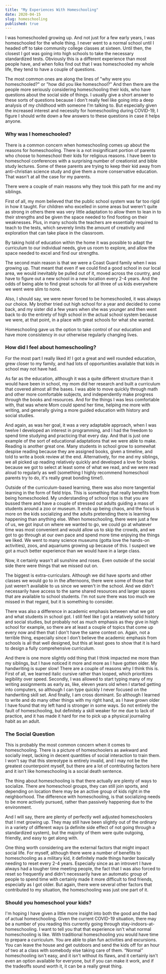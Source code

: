 ```yaml
---
title: "My Experiences With Homeschooling"
date: 2020-04-15
slug: homeschooling
published: true
---
```



I was homeschooled growing up. And not just for a few early years, I was homeschooled for the whole thing. I never went to a normal school until I headed off to take community college classes at sixteen. Until then, the closest I got was going into high schools to take the necessary standardized tests. Obviously this is a different experience than most people have, and when folks find out that I was homeschooled my whole life, they tend to have a couple of questions.

The most common ones are along the lines of "why were you homeschooled?" or "how did you like homeschool?" And then there are the people more seriously considering homeschooling their kids, who have questions about the social side of things. I usually give a short answer to these sorts of questions because I don't really feel like going into a deep analysis of my childhood with someone I'm talking to. But especially given the increased interest and necessity for homeschooling during COVID-19, I figure I should write down a few answers to these questions in case it helps anyone.

### Why was I homeschooled?

There is a common concern when homeschooling comes up about the reasons for homeschooling. There is a not insignificant portion of parents who choose to homeschool their kids for religious reasons. I have been to homeschool conferences with a surprising number of creationist and bible study lectures. Some of these parents are trying to keep their kid away from anti-christian science study and give them a more conservative education. That wasn't at all the case for my parents.

There were a couple of main reasons why they took this path for me and my siblings.

First of all, my mom believed that the public school system was far too rigid in how it taught. For children who excelled in some areas but weren't quite as strong in others there was very little adaptation to allow them to lean in to their strengths and be given the space needed to find footing on their weaknesses. Plus, in many schools the teachers are essentially required to teach to the tests, which severely limits the amount of creativity and exploration that can take place in the classroom.

By taking hold of education within the home it was possible to adapt the curriculum to our individual needs, give us room to explore, and allow the space needed to excel and find our strengths.

The second main reason is that we were a Coast Guard family when I was growing up. That meant that even if we could find a good school in our local area, we would inevitably be pulled out of it, moved across the country, and have to figure out a new school in a new location every 2-4 years. And the odds of being able to find great schools for all three of us kids everywhere we went were slim to none.

Also, I should say, we were never forced to be homeschooled, it was always our choice. My brother tried out high school for a year and decided to come back, and my sister did a few years when she was younger and then went back to do the entirety of high school in the actual school system because we were, at that point, in a place with great schools for what she wanted.

Homeschooling gave us the option to take control of our education and have more consistency in our otherwise regularly changing lives.

### How did I feel about homeschooling?

For the most part I really liked it! I got a great and well rounded education, grew closer to my family, and had lots of opportunities available that kids in school may not have had.

As far as the education, although it was a quite different structure than it would have been in school, my mom did her research and built a curriculum that covered almost all the bases. I was able to move quickly through math and other more comfortable subjects, and independently make progress through the books and resources. And for the things I was less comfortable with, that was where Mom could spend her time, helping me more with writing, and generally giving a more guided education with history and social studies.

And again, as was her goal, it was a very adaptable approach, when I was twelve I developed an interest in programming, and I had the freedom to spend time studying and practicing that every day. And that is just one example of the sort of educational adaptations that we were able to make. Reading is another great one. Many students in school grow to somewhat despise reading because they are assigned books, given a timeline, and told to write a book review at the end. Alternatively, for me and my siblings, we all picked up reading relatively quickly and developed a love for books because we got to select at least some of what we read, and we were read aloud to regularly as well (something I highly recommend homeschool parents try to do, it's really great bonding time!).

Outside of the curriculum-based learning, there was also more tangential learning in the form of field trips. This is something that really benefits from being homeschooled. My understanding of school trips is that you are bussed there and have a couple of stressed out adults guiding a mass of students around a zoo or museum. It ends up being chaos, and the focus is more on the kids socializing and the adults pretending there is learning happening than anything else. When homeschooling, there were just a few of us, we got input on where we wanted to go, we could go at whatever time was most convenient and would allow us to skip the crowds, and we got to go through at our own pace and spend more time enjoying the things we liked. We went to many science museums (gotta love the hands-on activities), zoos, and aquariums growing up because of this. I suspect we got a much better experience than we would have in a large class.

Now, it certainly wasn't all sunshine and roses. Even outside of the social side there were things that we missed out on.

The biggest is extra-curriculars. Although we did have sports and other classes we would go to in the afternoons, there were some of those that just weren't available to us since we weren't in the school. And we didn't necessarily have access to the same shared resources and larger spaces that are available to school students. I'm not sure there was too much we missed in that regard, but it is something to consider.

There was also a difference in academic emphasis between what we got and what students in school got. I still feel like I got a relatively solid history and social studies, but probably not as much emphasis as they give in high school for example, so there are at least a couple of topics that come up every now and then that I don't have the same context on. Again, not a terrible thing, especially since I don't believe the academic emphasis from schools is all that well designed, but this at least goes to show that it is hard to design a fully comprehensive curriculum.

And there is one more slightly odd thing that I think impacted me more than my siblings, but I have noticed it more and more as I have gotten older. My handwriting is super slow! There are a couple of reasons why I think this is. First of all, we learned italic cursive rather than looped, which prioritizes legibility over speed. Secondly, I was allowed to start typing many of my writing assignments as early as, like, eleven years old when I started getting into computers, so although I can type quickly I never focused on the handwriting skill set. And finally, I am cross dominant. So although I learned to write and do many other things with my right hand, as I have grown older I have found that my left hand is stronger in some ways. So not entirely the fault of homeschooling, but definitely a skill weaker for me due to lack of practice, and it has made it hard for me to pick up a physical journaling habit as an adult.

### The Social Question

This is probably the most common concern when it comes to homeschooling. There is a picture of homeschoolers as awkward and socially inept, lacking in decent quantities of social interaction to train them. I won't say that this stereotype is entirely invalid, and I may not be the greatest counterpoint myself, but there are a lot of contributing factors here and it isn't like homeschooling is a social death sentence.

The thing about homeschooling is that there actually are plenty of ways to socialize. There are homeschool groups, they can still join sports, and depending on location there may be an active group of kids right in the neighborhood. The difference with homeschooling, is that socializing needs to be more actively pursued, rather than passively happening due to the environment.

And I will say, there are plenty of perfectly well adjusted homeschoolers that I met growing up. They may still have been slightly out of the ordinary in a variety of different ways (a definite side effect of not going through a standardized system), but the majority of them were quite outgoing, friendly, and easy to get along with.

One thing worth considering are the external factors that might impact social life. For myself, although there were a number of benefits to homeschooling as a military kid, it definitely made things harder basically needing to reset every 2-4 years. Especially since as an introvert I have always had a tougher time meeting people, the fact that I was also forced to reset so frequently and didn't necessarily have an automatic group of people to spend time with certainly made it more difficult to find friends, especially as I got older. But again, there were several other factors that contributed to my situation, the homeschooling was just one part of it.

### Should you homeschool your kids?

I'm hoping I have given a little more insight into both the good and the bad of actual homeschooling. Given the current COVID-19 situation, there may be a number of you reading this currently going through stay-indoors-at-homeschooling. I want to tell you that that experience isn't what normal homeschooling is like. With traditional homeschooling you would have time to prepare a curriculum. You are able to plan fun activities and excursions. You can leave the house and get outdoors and send the kids off for an hour of two at a class with somebody else taking care of them. “Normal” homeschooling isn't easy, and it isn't without its flaws, and it certainly isn't even an option available for everyone, but if you can make it work, and if the tradeoffs sound worth it, it can be a really great thing.
